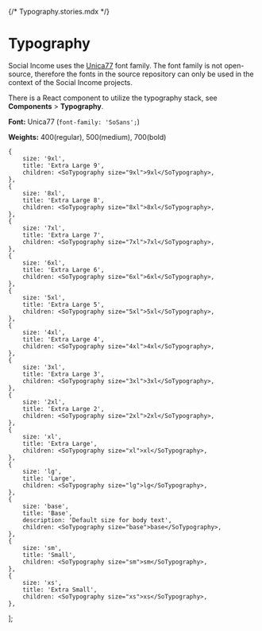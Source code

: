 {/* Typography.stories.mdx */}



<Meta title="Foundations/Typography" />

# Typography

Social Income uses the [Unica77](https://lineto.com/typefaces/unica77)
font family. The font family is not open-source, therefore the fonts in
the source repository can only be used in the context of the Social
Income projects.

There is a React component to utilize the typography stack, see
**Components** > **Typography**.

**Font:** Unica77 (`font-family: 'SoSans';`)

**Weights:** 400(regular), 500(medium), 700(bold)

	{
		size: '9xl',
		title: 'Extra Large 9',
		children: <SoTypography size="9xl">9xl</SoTypography>,
	},
	{
		size: '8xl',
		title: 'Extra Large 8',
		children: <SoTypography size="8xl">8xl</SoTypography>,
	},
	{
		size: '7xl',
		title: 'Extra Large 7',
		children: <SoTypography size="7xl">7xl</SoTypography>,
	},
	{
		size: '6xl',
		title: 'Extra Large 6',
		children: <SoTypography size="6xl">6xl</SoTypography>,
	},
	{
		size: '5xl',
		title: 'Extra Large 5',
		children: <SoTypography size="5xl">5xl</SoTypography>,
	},
	{
		size: '4xl',
		title: 'Extra Large 4',
		children: <SoTypography size="4xl">4xl</SoTypography>,
	},
	{
		size: '3xl',
		title: 'Extra Large 3',
		children: <SoTypography size="3xl">3xl</SoTypography>,
	},
	{
		size: '2xl',
		title: 'Extra Large 2',
		children: <SoTypography size="2xl">2xl</SoTypography>,
	},
	{
		size: 'xl',
		title: 'Extra Large',
		children: <SoTypography size="xl">xl</SoTypography>,
	},
	{
		size: 'lg',
		title: 'Large',
		children: <SoTypography size="lg">lg</SoTypography>,
	},
	{
		size: 'base',
		title: 'Base',
		description: 'Default size for body text',
		children: <SoTypography size="base">base</SoTypography>,
	},
	{
		size: 'sm',
		title: 'Small',
		children: <SoTypography size="sm">sm</SoTypography>,
	},
	{
		size: 'xs',
		title: 'Extra Small',
		children: <SoTypography size="xs">xs</SoTypography>,
	},
];

<DocTypographyList items={typeScale} />
